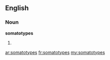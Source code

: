 ==English==

===Noun===
'''somatotypes'''

# {{plural of|[[somatotype]]}}

[[ar:somatotypes]]
[[fr:somatotypes]]
[[my:somatotypes]]
